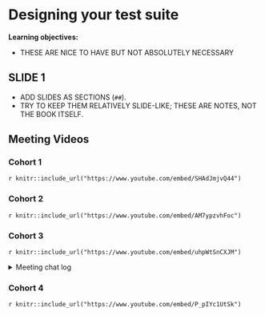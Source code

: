 # Designing your test suite

**Learning objectives:**

- THESE ARE NICE TO HAVE BUT NOT ABSOLUTELY NECESSARY

## SLIDE 1

- ADD SLIDES AS SECTIONS (`##`).
- TRY TO KEEP THEM RELATIVELY SLIDE-LIKE; THESE ARE NOTES, NOT THE BOOK ITSELF.

## Meeting Videos

### Cohort 1

`r knitr::include_url("https://www.youtube.com/embed/SHAdJmjvQ44")`


### Cohort 2

`r knitr::include_url("https://www.youtube.com/embed/AM7ypzvhFoc")`


### Cohort 3

`r knitr::include_url("https://www.youtube.com/embed/uhpWtSnCXJM")`

<details>
<summary> Meeting chat log </summary>

```
00:13:29	Ryan Metcalf:	Additional resources related to `test_that`. The link is related to Shiny Apps, but related to packaging Production Grade Shiny Apps. https://engineering-shiny.org/build-yourself-safety-net.html?q=test_that#testing-the-business-logic
01:14:17	Ryan Metcalf:	https://about.gitlab.com/topics/ci-cd/
01:17:26	Arun Chavan:	I have to run too. Thanks for a great session -- see you both next week!
```
</details>


### Cohort 4

`r knitr::include_url("https://www.youtube.com/embed/P_pIYc1UtSk")`
